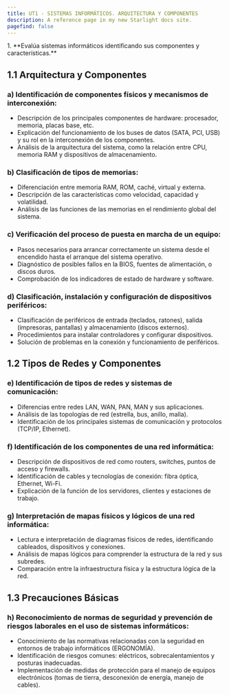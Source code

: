 ```yaml
---
title: UT1 - SISTEMAS INFORMÁTICOS. ARQUITECTURA Y COMPONENTES
description: A reference page in my new Starlight docs site.
pagefind: false
---
```


<Aside>
 1. **Evalúa sistemas informáticos identificando sus componentes y características.**
</Aside>

## 1.1 Arquitectura y Componentes

### a) **Identificación de componentes físicos y mecanismos de interconexión:**
   - Descripción de los principales componentes de hardware: procesador, memoria, placas base, etc.
   - Explicación del funcionamiento de los buses de datos (SATA, PCI, USB) y su rol en la interconexión de los componentes.
   - Análisis de la arquitectura del sistema, como la relación entre CPU, memoria RAM y dispositivos de almacenamiento.

### b) **Clasificación de tipos de memorias:**
   - Diferenciación entre memoria RAM, ROM, caché, virtual y externa.
   - Descripción de las características como velocidad, capacidad y volatilidad.
   - Análisis de las funciones de las memorias en el rendimiento global del sistema.

### c) **Verificación del proceso de puesta en marcha de un equipo:**
   - Pasos necesarios para arrancar correctamente un sistema desde el encendido hasta el arranque del sistema operativo.
   - Diagnóstico de posibles fallos en la BIOS, fuentes de alimentación, o discos duros.
   - Comprobación de los indicadores de estado de hardware y software.

### d) **Clasificación, instalación y configuración de dispositivos periféricos:**
   - Clasificación de periféricos de entrada (teclados, ratones), salida (impresoras, pantallas) y almacenamiento (discos externos).
   - Procedimientos para instalar controladores y configurar dispositivos.
   - Solución de problemas en la conexión y funcionamiento de periféricos.

## 1.2 Tipos de Redes y Componentes

### e) **Identificación de tipos de redes y sistemas de comunicación:**
   - Diferencias entre redes LAN, WAN, PAN, MAN y sus aplicaciones.
   - Análisis de las topologías de red (estrella, bus, anillo, malla).
   - Identificación de los principales sistemas de comunicación y protocolos (TCP/IP, Ethernet).

### f) **Identificación de los componentes de una red informática:**
   - Descripción de dispositivos de red como routers, switches, puntos de acceso y firewalls.
   - Identificación de cables y tecnologías de conexión: fibra óptica, Ethernet, Wi-Fi.
   - Explicación de la función de los servidores, clientes y estaciones de trabajo.

### g) **Interpretación de mapas físicos y lógicos de una red informática:**
   - Lectura e interpretación de diagramas físicos de redes, identificando cableados, dispositivos y conexiones.
   - Análisis de mapas lógicos para comprender la estructura de la red y sus subredes.
   - Comparación entre la infraestructura física y la estructura lógica de la red.

## 1.3 Precauciones Básicas

### h) **Reconocimiento de normas de seguridad y prevención de riesgos laborales en el uso de sistemas informáticos:**
   - Conocimiento de las normativas relacionadas con la seguridad en entornos de trabajo informáticos (ERGONOMÍA).
   - Identificación de riesgos comunes: eléctricos, sobrecalentamientos y posturas inadecuadas.
   - Implementación de medidas de protección para el manejo de equipos electrónicos (tomas de tierra, desconexión de energía, manejo de cables).